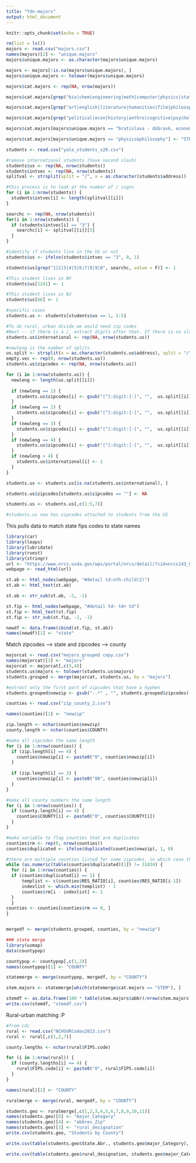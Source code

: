 ```yaml
---
title: "Ydn-majors"
output: html_document
---
```


```r
knitr::opts_chunk$set(echo = TRUE)
```

```r
rm(list = ls())
majors <- read.csv("majors.csv")
names(majors)[2] <- "unique.majors"
majors$unique.majors <- as.character(majors$unique.majors)

majors <- majors[!is.na(majors$unique.majors), ]
majors$unique.majors <- tolower(majors$unique.majors)

majors$cat.majors <- rep(NA, nrow(majors))

majors$cat.majors[grep("bio|chem|engineering|math|computer|physics|statistics|neuroscience|astronomy|geology", majors$unique.majors, value = F)] <- "STEM"

majors$cat.majors[grep("art|english|literature|humanities|film|philosophy|architecture|theater|italian|french|spanish|cultures|classics|russian|music|near eastern languages|east asian|classical|religious|archaeological", majors$unique.majors, value= F)] <- "Humanities"

majors$cat.majors[grep("political|econ|history|anthro|cognitive|psychology|sociology|linguistics|african american|gender|Religious|american|urban|middle east|global affairs|environmental studies|race|african", majors$unique.majors, value= F)] <- "Social Science"

majors$cat.majors[majors$unique.majors == "bratislava - dúbravk, economics"] <- NA

majors$cat.majors[majors$unique.majors == "physics&philosophy"] <- "STEM"
```


```r
students <- read.csv("yale_students_s20.csv")

#remove international students (have second slash)
students$us <- rep(NA, nrow(students))
students$intvec <- rep(NA, nrow(students))
splitval <- strsplit(split = "/", x = as.character(students$address))

#this process is to look at the number of / signs 
for (i in 1:nrow(students)) {
  students$intvec[i] <- length(splitval[[i]])
}

searchc <- rep(NA, nrow(students))
for(i in 1:nrow(students)) {
  if (students$intvec[i] == "3") {
    searchc[i] <- splitval[[i]][3]
  }
}

#identify if students live in the US or not 
students$us <- ifelse(students$intvec == "3", 0, 1)

students$us[grep("1|2|3|4|5|6|7|8|9|0", searchc, value = F)] <- 1

#This student lives in NY
students$us[1241] <- 1

#This student lives in NJ 
students$us[66] <- 1

#specific cases
students.us <- students[students$us == 1, 1:5]

#To do rural, urban divide we would need zip codes 
#Next -- if there is a /, extract digits after that. If there is no slash, assume that is town or city. Some of these are maybe country... 
students.us$international <- rep(NA, nrow(students.us))

#newleng is the number of splits 
us.split <- strsplit(x = as.character(students.us$address), split = "/")
empty.vec <- rep(0, nrow(students.us))
students.us$zipcodes <- rep(NA, nrow(students.us))

for (i in 1:nrow(students.us)) {
  newleng <- length(us.split[[i]])
  
  if (newleng == 1) {
    students.us$zipcodes[i] <- gsub("[^[:digit:]-]", "",  us.split[[i]][1])
  }
  if (newleng == 2) {
    students.us$zipcodes[i] <- gsub("[^[:digit:]-]", "",  us.split[[i]][2])
  }
  if (newleng == 3) {
    students.us$zipcodes[i] <- gsub("[^[:digit:]-]", "",  us.split[[i]][3])
  }
  if (newleng == 4) {
    students.us$zipcodes[i] <- gsub("[^[:digit:]-]", "",  us.split[[i]][4])
  }
  if (newleng > 4) {
    students.us$international[i] <- 1
  }
}

students.us <- students.us[is.na(students.us$international), ]

students.us$zipcodes[students.us$zipcodes == ""] <- NA

students.us <- students.us[,c(1:5,7)]

#students.us now has zipcodes attached to students from the US
```

This pulls data to match state fips codes to state names
```r
library(car)
library(leaps)
library(lubridate)
library(rvest)
library(stringr)
url <- "https://www.nrcs.usda.gov/wps/portal/nrcs/detail/?cid=nrcs143_013696"
webpage <- read_html(url)

st.ab <- html_nodes(webpage, "#detail td:nth-child(2)")
st.ab <- html_text(st.ab)

st.ab <- str_sub(st.ab, -2, -1)

st.fip <- html_nodes(webpage, "#detail td~ td+ td")
st.fip <- html_text(st.fip)
st.fip <- str_sub(st.fip, -2, -1)

newdf <- data.frame(cbind(st.fip, st.ab))
names(newdf)[1] <- "state"
```


Match zipcodes --> state and zipcodes --> county
```r
majorcat <- read.csv("majors_grouped copy.csv")
names(majorcat)[3] <- "majors"
majorcat <- majorcat[,c(3,4)]
students.us$majors <- tolower(students.us$majors)
students.grouped <- merge(majorcat, students.us, by = "majors")

#extract only the first part of zipcodes that have a hyphen
students.grouped$newzip <- gsub("-.*" , "", students.grouped$zipcodes)

counties <- read.csv("zip_county_2.csv")

names(counties)[1] <- "newzip"

zip.length <- nchar(counties$newzip)
county.length <- nchar(counties$COUNTY)

#make all zipcodes the same length
for (i in 1:nrow(counties)) {
  if (zip.length[i] == 4) {
    counties$newzip[i] <- paste0("0", counties$newzip[i])
  }
  
  if (zip.length[i] == 3) {
    counties$newzip[i] <- paste0("00", counties$newzip[i])
  }
}

#make all county numbers the same length 
for (i in 1:nrow(counties)) {
  if (county.length[i] == 4) {
    counties$COUNTY[i] <- paste0("0", counties$COUNTY[i])
  }
}

#make variable to flag counties that are duplicates
counties$rm <- rep(0, nrow(counties))
counties$duplicated <- ifelse(duplicated(counties$newzip), 1, 0)

#there are multiple counties listed for some zipcodes, in which case the goal is to select the county that the majority of the zipcode lives in. 
while (as.numeric(table(counties$duplicated)[1]) != 31834) {
  for (i in 1:nrow(counties)) {
  if (counties$duplicated[i] == 1) {
      templist <- c(counties$RES_RATIO[i], counties$RES_RATIO[i-1])
      indexlist <- which.min(templist) - 1
      counties$rm[i - indexlist] <- 1
  }
  }
counties <- counties[counties$rm == 0, ]
}


mergedf <- merge(students.grouped, counties, by = "newzip")

### state merge
library(usmap)
data(countypop)

countypop <- countypop[,c(1,2)]
names(countypop)[1] <- "COUNTY"

statemerge <- merge(countypop, mergedf, by = "COUNTY")

stem.majors <- statemerge[which(statemerge$cat.majors == "STEM"), ]

stemdf <- as.data.frame(100 * table(stem.majors$abbr)/nrow(stem.majors))
write.csv(stemdf, "stemdf.csv")
```


Rural-urban matching :P 
```r
#from cdc
rural <- read.csv("NCHSURCodes2013.csv")
rural <- rural[,c(1,2,7)]

county.lengths <- nchar(rural$FIPS.code)

for (i in 1:nrow(rural)) {
  if (county.lengths[i] == 4) {
    rural$FIPS.code[i] <- paste0("0", rural$FIPS.code[i])
  }
}

names(rural)[1] <- "COUNTY"

ruralmerge <- merge(rural, mergedf, by = "COUNTY")
```


```r
students.geo <- ruralmerge[,c(1,2,3,4,5,6,7,8,9,10,11)]
names(students.geo)[6] <- "major_Category"
names(students.geo)[4] <- "abbrev_Zip"
names(students.geo)[3] <- "rural_designation"
write.csv(students.geo, "Students by County")
```

```r
write.csv(table(students.geo$State.Abr., students.geo$major_Category), "Major Category Counts by State")

write.csv(table(students.geo$rural_designation, students.geo$major_Category), "Major Category Counts by Rural-Urban Designation")
```


